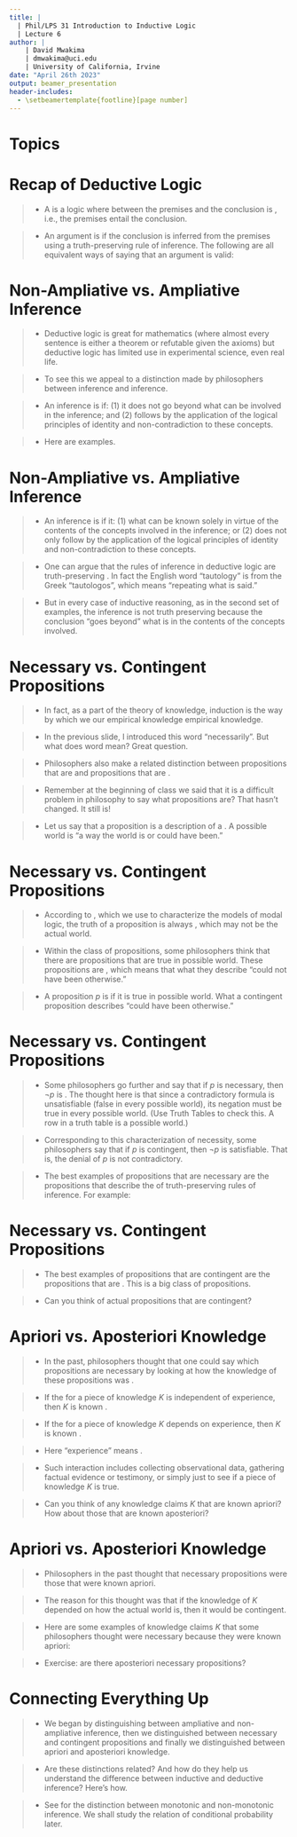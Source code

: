 ```yaml
---
title: | 
  | Phil/LPS 31 Introduction to Inductive Logic
  | Lecture 6
author: |
    | David Mwakima
    | dmwakima@uci.edu
    | University of California, Irvine
date: "April 26th 2023"
output: beamer_presentation
header-includes:
  - \setbeamertemplate{footline}[page number]
---
```


# Topics

\begin{itemize}
\item Ampliative Inference vs. Non-ampliative Inference

\item Necessary Propositions vs. Contingent Propositions

\item Apriori knowledge vs. Aposteriori knowledge

\item Deductive inference vs. Inductive inference
\end{itemize}

# Recap of Deductive Logic

>- A \textcolor{red}{deductive logic} is a logic where \textcolor{red}{the relation of inference} between the premises and the conclusion is \textcolor{red}{entailment}, i.e., the premises entail the conclusion.

>- An argument is \textcolor{red}{deductively valid} if the conclusion is inferred from the premises using a truth-preserving rule of inference. The following are all equivalent ways of saying that an argument is valid:
\begin{enumerate}
\item Any truth value assignment that makes the premises true must make the conclusion true.
\item No truth value assignment makes the premises true and the conclusion false.
\item It is impossible to assign truth values to the premises in such a way that all the premises are true and the conclusion is false.
\item If the conclusion is false, at least one of the premises is false.
\end{enumerate}


# Non-Ampliative vs. Ampliative Inference

>- Deductive logic is great for mathematics (where almost every sentence is either a theorem or refutable given the axioms) but deductive logic has limited use in experimental science, even real life.

>- To see this we appeal to a distinction made by philosophers between \textcolor{red}{non-ampliative} inference and \textcolor{red}{ampliative} inference.

>- An inference is \textcolor{red}{non-ampliative} if: (1) it does not go beyond what can be \textcolor{red}{known solely in virtue of the contents of the concepts} involved in the inference; and (2) follows \textcolor{red}{only} by the application of the logical principles of identity and non-contradiction to these concepts. 

>- Here are examples.\begin{itemize} \item[1.] JoJo Fletcher is a bachelorette. \item[$\therefore$ 2.] JoJo Fletcher is unmarried. \end{itemize} \begin{itemize} \item[1.] Sandy is a pediatrician. \item[$\therefore$ 2.] Sandy is a doctor. \end{itemize}

# Non-Ampliative vs. Ampliative Inference

>- An inference is \textcolor{red}{ampliative} if it: (1) \textcolor{red}{goes beyond} what can be known solely in virtue of the contents of the concepts involved in the inference; or (2) does not only follow by the application of the logical principles of identity and non-contradiction to these concepts.
\begin{itemize} \item[1.] JoJo Fletcher is a bachelorette. \item[$\therefore$ 2.] JoJo Fletcher is stylish. \end{itemize} \begin{itemize} \item[1.] Sandy is a pediatrician. \item[$\therefore$ 2.] Sandy is rich. \end{itemize}

>- One can \textcolor{red}{plausibly} argue that the rules of inference in deductive logic are truth-preserving \textcolor{red}{because they are non-ampliative}. In fact the English word "tautology" is from the Greek "tautologos", which means "repeating what is said."

>- But in every case of inductive reasoning, as in the second set of examples, the inference is not \textcolor{red}{necessarily} truth preserving because the conclusion "goes beyond" what is in the contents of the concepts involved.

# Necessary vs. Contingent Propositions

>- In fact, as a part of the theory of knowledge, induction is the way by which we \textcolor{red}{extend} our empirical knowledge \textcolor{red}{beyond pre-existing} empirical knowledge.

>- In the previous slide, I introduced this word "necessarily". But what does word mean? Great question.

>- Philosophers also make a related distinction between propositions that are \textcolor{red}{necessary} and propositions that are \textcolor{red}{contingent}.

>- Remember at the beginning of class we said that it is a difficult problem in philosophy to say what propositions are? That hasn't changed. It still is!

>- Let us say that a proposition is a description of a \textcolor{red}{possible world}. A possible world is "a way the world is or could have been." 

 
# Necessary vs. Contingent Propositions

>- According to \textcolor{red}{possible world semantics}, which we use to characterize the models of modal logic, the truth of a proposition is always \textcolor{red}{relative to some possible world}, which may not be the actual world.

>- Within the class of propositions, some philosophers think that there are propositions that are true in \textcolor{red}{every} possible world. These propositions are \textcolor{red}{necessary}, which means that what they describe "could not have been otherwise."

>- A proposition $p$ is \textcolor{red}{contingent} if it is true in \textcolor{red}{some} possible world. What a contingent proposition describes "could have been otherwise."

# Necessary vs. Contingent Propositions

>- Some philosophers go further and say that if $p$ is necessary, then $\lnot p$ is \textcolor{red}{contradictory}. The thought here is that since a contradictory formula is unsatisfiable (false in every possible world), its negation must be true in every possible world. (Use Truth Tables to check this. A row in a truth table is a possible world.)

>- Corresponding to this characterization of necessity, some philosophers say that if $p$ is contingent, then $\lnot p$ is satisfiable. That is, the denial of $p$ is not contradictory.

>- The best examples of propositions that are necessary are the propositions that describe the \textcolor{red}{forms} of truth-preserving rules of inference. For example: \begin{itemize} \item[1.] $(F \to (F \vee G))$ 
\item[2.] $((F \wedge (F \to G)) \to G)$ \end{itemize}

# Necessary vs. Contingent Propositions

>- The best examples of propositions that are contingent are \textcolor{red}{all} the propositions that are \textcolor{red}{neither tautologies nor contradictory}. This is a \textcolor{red}{very very} big class of propositions.

>- Can you think of actual propositions that are contingent? 

# Apriori vs. Aposteriori Knowledge

>- In the past, philosophers thought that one could say which propositions are necessary by looking at how the knowledge of these propositions was \textcolor{red}{justified}.

>- If the \textcolor{red}{justification} for a piece of knowledge $K$ is independent of experience, then $K$ is known \textcolor{red}{apriori}.

>- If the \textcolor{red}{justification} for a piece of knowledge $K$ depends on experience, then $K$ is known \textcolor{red}{aposteriori}.

>- Here "experience" means \textcolor{red}{any interaction between the knower and the world of sense perception, i.e., the empirical world}. 

>- Such interaction includes collecting observational data, gathering factual evidence or testimony, or simply just \textcolor{red}{checking the actual world} to see if a piece of knowledge $K$ is true.

>- Can you think of any knowledge claims $K$ that are known apriori? How about those that are known aposteriori?

# Apriori vs. Aposteriori Knowledge

>- Philosophers in the past thought that necessary propositions were those that were known apriori. 

>- The reason for this thought was that if the knowledge of $K$ depended on how the actual world is, then it would be contingent.

>- Here are some examples of knowledge claims $K$ that some philosophers thought were necessary because they were known apriori:\begin{itemize} \item[1.] The whole is greater than the part. \item[2.] The internal angles of every triangle add up to 180 degrees. \end{itemize}

>- Exercise: are there aposteriori necessary propositions?

# Connecting Everything Up

>- We began by distinguishing between ampliative and non-ampliative inference, then we distinguished between necessary and contingent propositions and finally we distinguished between apriori and aposteriori knowledge.

>- Are these distinctions related? And how do they help us understand the difference between inductive and deductive inference? Here's how.\bigskip 
\begin{center}
\begin{tabular}{c | c}\hline
\textcolor{red}{Deductive Inference} & \textcolor{red}{Inductive Inference} \\ \hline
Non-ampliative & Ampliative \\
Necessary propositions & Contingent propositions \\
Entailment & Conditional Probability \\
Apriori justification & Aposteriori justification \\
Monotonic & Non-monotonic \\ \hline
\end{tabular}
\end{center}

>- See \textcolor{red}{Homework 4} for the distinction between monotonic and non-monotonic inference. We shall study the relation of conditional probability later.









